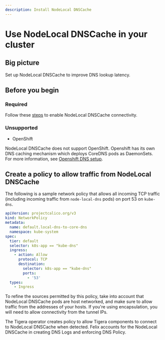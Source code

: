 ```yaml
---
description: Install NodeLocal DNSCache
---
```



# Use NodeLocal DNSCache in your cluster

## Big picture

Set up NodeLocal DNSCache to improve DNS lookup latency.

## Before you begin

### Required

Follow these [steps](https://kubernetes.io/docs/tasks/administer-cluster/nodelocaldns/) to enable NodeLocal DNSCache connectivity.

### Unsupported

- OpenShift 
  
NodeLocal DNSCache does not support OpenShift. Openshift has its own DNS caching mechanism which deploys CoreDNS pods as DaemonSets.
For more information, see [Openshift DNS setup](https://docs.openshift.com/container-platform/4.10/networking/dns-operator.html).

## Create a policy to allow traffic from NodeLocal DNSCache

The following is a sample network policy that allows all incoming TCP traffic (including incoming traffic from
`node-local-dns` pods) on port 53 on `kube-dns`.

```yaml
apiVersion: projectcalico.org/v3
kind: NetworkPolicy
metadata:
  name: default.local-dns-to-core-dns
  namespace: kube-system
spec:
  tier: default
  selector: k8s-app == "kube-dns"
  ingress:
    - action: Allow
      protocol: TCP
      destination:
        selector: k8s-app == "kube-dns"
        ports:
          - '53'
  types:
    - Ingress
```

To refine the sources permitted by this policy, take into account that NodeLocal DNSCache pods are host networked, 
and make sure to allow traffic from the addresses of your hosts.
If you're using encapsulation, you will need to allow connectivity from the tunnel IPs.

The Tigera operator creates policy to allow Tigera components to connect to NodeLocal DNSCache when detected.
Felix accounts for the NodeLocal DNSCache in creating DNS Logs and enforcing DNS Policy.